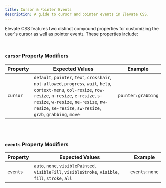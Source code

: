 ```yaml
---
title: Cursor & Pointer Events
description: A guide to cursor and pointer events in Elevate CSS.
---
```


Elevate CSS features two distinct compound properties for customizing the user's cursor as well as pointer events. These properties include:

<br/>

### `cursor` Property Modifiers

| Property   | Expected Values | Example     |
|------------|--------------------|-----------------------|
| `cursor`   |    `default`, `pointer`, `text`, `crosshair`, `not-allowed`, `progress`, `wait`, `help`, `context-menu`, `col-resize`, `row-resize`, `n-resize`, `e-resize`, `s-resize`, `w-resize`, `ne-resize`, `nw-resize`, `se-resize`, `sw-resize`, `grab`, `grabbing`, `move`    |  `pointer:grabbing`  |


<br/>
<br/>

### `events` Property Modifiers

| Property   | Expected Values | Example     |
|------------|--------------------|-----------------------|
| `events`   |`auto`, `none`, `visiblePainted`, `visibleFill`, `visibleStroke`, `visible`, `fill`, `stroke`, `all`    | `events:none`  |

